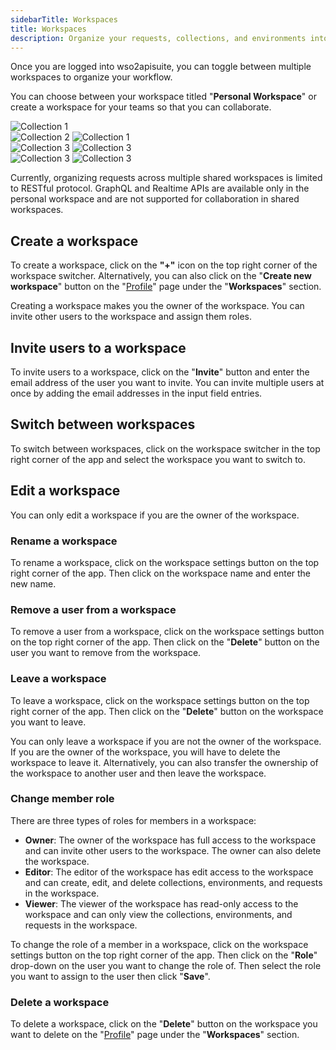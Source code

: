 ```yaml
---
sidebarTitle: Workspaces
title: Workspaces
description: Organize your requests, collections, and environments into different workspaces. You can also invite other users to your workspace to collaborate.
---
```


Once you are logged into wso2apisuite, you can toggle between multiple workspaces to organize your workflow.

You can choose between your workspace titled "**Personal Workspace**" or create a workspace for your teams so that you can collaborate.
<Tabs>
  <Tab title="Create Workspace">
    <div className="image-slide">
      ![Collection 1](/images/workspaces/option-create-wk.png)
    </div>
  </Tab>
   <Tab title="Workspaces">
    <div className="image-slide">
      ![Collection 2](/images/workspaces/wk-name.png)
      ![Collection 1](/images/workspaces/wks.png)
    </div>
  </Tab>
  <Tab title="Invite User">
    <div className="image-slide">
    ![Collection 3](/images/workspaces/select-invite-user.png)
     ![Collection 3](/images/workspaces/invite-users-wk.png)
    </div>
  </Tab>
    <Tab title="Edit Workspaces">
    <div className="image-slide">
     ![Collection 3](/images/workspaces/edit-opt.png)
    ![Collection 3](/images/workspaces/edit-wk.png)
    </div>
  </Tab>
</Tabs>

<Note>Currently, organizing requests across multiple shared workspaces is limited to RESTful protocol. GraphQL and Realtime APIs are available only in the personal workspace and are not supported for collaboration in shared workspaces.</Note>

## Create a workspace

To create a workspace, click on the **"+"** icon on the top right corner of the workspace switcher. Alternatively, you can also click on the "**Create new workspace**" button on the "[Profile](http://172.16.111.83:3333/profile)" page under the "**Workspaces**" section.

Creating a workspace makes you the owner of the workspace. You can invite other users to the workspace and assign them roles.

## Invite users to a workspace

To invite users to a workspace, click on the "**Invite**" button and enter the email address of the user you want to invite. You can invite multiple users at once by adding the email addresses in the input field entries.

## Switch between workspaces

To switch between workspaces, click on the workspace switcher in the top right corner of the app and select the workspace you want to switch to.

## Edit a workspace

<Warning>You can only edit a workspace if you are the owner of the workspace.</Warning>

### Rename a workspace

To rename a workspace, click on the workspace settings button on the top right corner of the app. Then click on the workspace name and enter the new name.

### Remove a user from a workspace

To remove a user from a workspace, click on the workspace settings button on the top right corner of the app. Then click on the "**Delete**" button on the user you want to remove from the workspace.

### Leave a workspace

To leave a workspace, click on the workspace settings button on the top right corner of the app. Then click on the "**Delete**" button on the workspace you want to leave.

You can only leave a workspace if you are not the owner of the workspace. If you are the owner of the workspace, you will have to delete the workspace to leave it. Alternatively, you can also transfer the ownership of the workspace to another user and then leave the workspace.

### Change member role

There are three types of roles for members in a workspace:

- **Owner**: The owner of the workspace has full access to the workspace and can invite other users to the workspace. The owner can also delete the workspace.
- **Editor**: The editor of the workspace has edit access to the workspace and can create, edit, and delete collections, environments, and requests in the workspace.
- **Viewer**: The viewer of the workspace has read-only access to the workspace and can only view the collections, environments, and requests in the workspace.

To change the role of a member in a workspace, click on the workspace settings button on the top right corner of the app. Then click on the "**Role**" drop-down on the user you want to change the role of. Then select the role you want to assign to the user then click "**Save**".

### Delete a workspace

To delete a workspace, click on the "**Delete**" button on the workspace you want to delete on the "[Profile](http://172.16.111.83:3333/profile)" page under the "**Workspaces**" section.
